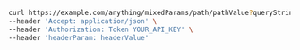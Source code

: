 ```bash showLineNumbers copy filename="Mixed Parameters Primitives usage example"
curl https://example.com/anything/mixedParams/path/pathValue?queryStringParam=queryValue \
--header 'Accept: application/json' \
--header 'Authorization: Token YOUR_API_KEY' \
--header 'headerParam: headerValue'
```
